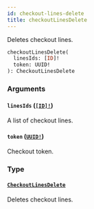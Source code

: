 ```yaml
---
id: checkout-lines-delete
title: checkoutLinesDelete
---
```


Deletes checkout lines.

```graphql
checkoutLinesDelete(
  linesIds: [ID]!
  token: UUID!
): CheckoutLinesDelete

```

### Arguments

#### `linesIds` ([`[ID]!`](../../../developer/api-reference/scalars/id))

A list of checkout lines.

#### `token` ([`UUID!`](../../../developer/api-reference/scalars/uuid))

Checkout token.

### Type

#### [`CheckoutLinesDelete`](../../../developer/api-reference/objects/checkout-lines-delete)

Deletes checkout lines.
